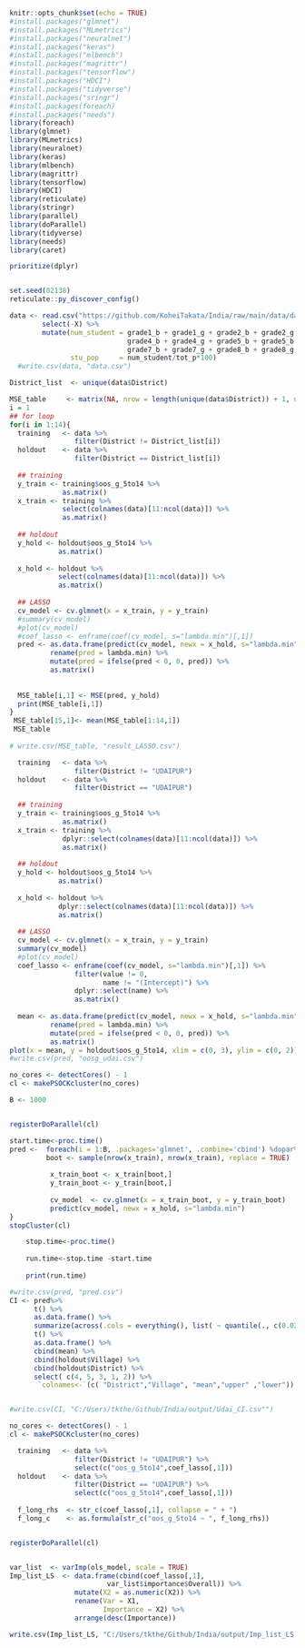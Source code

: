 ```r
knitr::opts_chunk$set(echo = TRUE)
#install.packages("glmnet")
#install.packages("MLmetrics")
#install.packages("neuralnet")
#install.packages("keras")
#install.packages("mlbench")
#install.packages("magrittr")
#install.packages("tensorflow")
#install.packages("HDCI")
#install.packages("tidyverse")
#install.packages("sringr")
#install.packages(foreach)
#install.packages("needs")
library(foreach)
library(glmnet)
library(MLmetrics)
library(neuralnet)
library(keras)
library(mlbench)
library(magrittr)
library(tensorflow)
library(HDCI)
library(reticulate)
library(stringr)
library(parallel)
library(doParallel)
library(tidyverse)
library(needs)
library(caret)

prioritize(dplyr)


set.seed(02138)
reticulate::py_discover_config()
```

```r
data <- read.csv("https://github.com/KoheiTakata/India/raw/main/data/data.csv") %>% 
        select(-X) %>% 
        mutate(num_student = grade1_b + grade1_g + grade2_b + grade2_g + grade3_b + grade3_g + 
                             grade4_b + grade4_g + grade5_b + grade5_b + grade6_b + grade6_g + 
                             grade7_b + grade7_g + grade8_b + grade8_g,
               stu_pop     = num_student/tot_p*100) 
  #write.csv(data, "data.csv")

District_list  <- unique(data$District)

```

```r
MSE_table     <- matrix(NA, nrow = length(unique(data$District)) + 1, ncol = 1) ## spacing
i = 1
## for loop
for(i in 1:14){
  training   <- data %>% 
                filter(District != District_list[i])
  holdout    <- data %>% 
                filter(District == District_list[i])
  
  ## training
  y_train <- training$oos_g_5to14 %>% 
             as.matrix()
  x_train <- training %>% 
             select(colnames(data)[11:ncol(data)]) %>% 
             as.matrix()
  
  ## holdout
  y_hold <- holdout$oos_g_5to14 %>% 
            as.matrix()
  
  x_hold <- holdout %>% 
            select(colnames(data)[11:ncol(data)]) %>% 
            as.matrix()
  
  ## LASSO
  cv_model <- cv.glmnet(x = x_train, y = y_train)
  #summary(cv_model)
  #plot(cv_model)
  #coef_lasso <- enframe(coef(cv_model, s="lambda.min")[,1])
  pred <- as.data.frame(predict(cv_model, newx = x_hold, s="lambda.min")) %>%
          rename(pred = lambda.min) %>% 
          mutate(pred = ifelse(pred < 0, 0, pred)) %>% 
          as.matrix()
    
          
  MSE_table[i,1] <- MSE(pred, y_hold)
  print(MSE_table[i,1])
}
 MSE_table[15,1]<- mean(MSE_table[1:14,1])
 MSE_table
 
# write.csv(MSE_table, "result_LASSO.csv")
```


```r
  training   <- data %>% 
                filter(District != "UDAIPUR")
  holdout    <- data %>% 
                filter(District == "UDAIPUR")
  
  ## training
  y_train <- training$oos_g_5to14 %>% 
             as.matrix()
  x_train <- training %>% 
             dplyr::select(colnames(data)[11:ncol(data)]) %>% 
             as.matrix()
  
  ## holdout
  y_hold <- holdout$oos_g_5to14 %>% 
            as.matrix()
  
  x_hold <- holdout %>% 
            dplyr::select(colnames(data)[11:ncol(data)]) %>% 
            as.matrix()
  
  ## LASSO
  cv_model <- cv.glmnet(x = x_train, y = y_train)
  summary(cv_model)
  #plot(cv_model)
  coef_lasso <- enframe(coef(cv_model, s="lambda.min")[,1]) %>% 
                filter(value != 0,
                       name != "(Intercept)") %>% 
                dplyr::select(name) %>%
                as.matrix()
  
  mean <- as.data.frame(predict(cv_model, newx = x_hold, s="lambda.min")) %>%
          rename(pred = lambda.min) %>% 
          mutate(pred = ifelse(pred < 0, 0, pred)) %>% 
          as.matrix()
plot(x = mean, y = holdout$oos_g_5to14, xlim = c(0, 3), ylim = c(0, 2))
#write.csv(pred, "oosg_udai.csv")
```


```r
no_cores <- detectCores() - 1
cl <- makePSOCKcluster(no_cores)

B <- 1000


registerDoParallel(cl)

start.time<-proc.time()
pred <-  foreach(i = 1:B, .packages='glmnet', .combine='cbind') %dopar% {
         boot <- sample(nrow(x_train), nrow(x_train), replace = TRUE)
  
          x_train_boot <- x_train[boot,]
          y_train_boot <- y_train[boot,]
          
          cv_model  <- cv.glmnet(x = x_train_boot, y = y_train_boot)
          predict(cv_model, newx = x_hold, s="lambda.min")
}
stopCluster(cl)

    stop.time<-proc.time()
    
    run.time<-stop.time -start.time
    
    print(run.time)

#write.csv(pred, "pred.csv")
CI <- pred%>% 
      t() %>% 
      as.data.frame() %>% 
      summarize(across(.cols = everything(), list( ~ quantile(., c(0.025, 0.975))))) %>% 
      t() %>% 
      as.data.frame() %>% 
      cbind(mean) %>%
      cbind(holdout$Village) %>% 
      cbind(holdout$District) %>%
      select( c(4, 5, 3, 1, 2)) %>% 
       `colnames<-`(c( "District","Village", "mean","upper" ,"lower"))


#write.csv(CI, "C:/Users/tkthe/Github/India/output/Udai_CI.csv"")

```



```r
no_cores <- detectCores() - 1
cl <- makePSOCKcluster(no_cores)

  training   <- data %>% 
                filter(District != "UDAIPUR") %>% 
                select(c("oos_g_5to14",coef_lasso[,1]))
  holdout    <- data %>% 
                filter(District == "UDAIPUR") %>% 
                select(c("oos_g_5to14",coef_lasso[,1]))
  
  f_long_rhs  <- str_c(coef_lasso[,1], collapse = " + ")
  f_long_c    <- as.formula(str_c("oos_g_5to14 ~ ", f_long_rhs))


registerDoParallel(cl)


var_list  <- varImp(ols_model, scale = TRUE)
Imp_list_LS  <- data.frame(cbind(coef_lasso[,1],
                        var_list$importance$Overall)) %>%
                mutate(X2 = as.numeric(X2)) %>% 
                rename(Var = X1,
                       Importance = X2) %>% 
                arrange(desc(Importance))

write.csv(Imp_list_LS, "C:/Users/tkthe/Github/India/output/Imp_list_LS.csv")

```